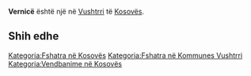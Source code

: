 {{Fshat në 
 | Emri                = Vernicë
 | EmriAlt                = 
 | NAME_SHORT_FORM=      
 | NAME_GENERIC=      
 | NAME_SORT_NAME_RO=      VERNICE
 | FULL_NAME_RO = Vernicë
 | FULL_NAME_ND_RO=Vernice
 | SORT_NAME_RG=VERNICE
 | FULL_NAME_RG=Vernicë
 | FULL_NAME_ND_RG=Vernice
 | SRP_NAME_SHORT_FORM=      
 | SRP_NAME_GENERIC=      
 | SRP_NAME_SORT_NAME_RO=      
 | SRP_FULL_NAME_RO = 
 | SRP_FULL_NAME_ND_RO=
 | SRP_SORT_NAME_RG=
 | SRP_FULL_NAME_RG=
 | SRP_FULL_NAME_ND_RG=
 | Emri (Rasa dhanore) = 
 | Figura              = 
 | Shteti              = Kosovo
 | Komuna              = Vushtrri
 | Kodi postar         = 
 | Sipërfaqja          = 

 | Popullsia           = 

 | Regj. i popullsisë  = 
 | Dend. e popullsisë  = 
 | Faqja zyrtare       = 
 <!--- Koordinatat ----> 
 | Gjerësia            = 42.788333
 | Gjatësia            = 20.967778
 | Lartësia            = 
}}
'''Vernicë''' është një [[]] në [[Vushtrri]] të [[Kosovës]].

<!-- == Gjeografia == -->
<!-- == Historia == -->
<!-- == Demografia == -->
== Shih edhe ==
{{Komuna Vushtrri}}
{{Kosovo-Administrata-Cung}}

[[Kategoria:Fshatra në Kosovës]]
[[Kategoria:Fshatra në Kommunes Vushtrri]]
[[Kategoria:Vendbanime në Kosovës]]